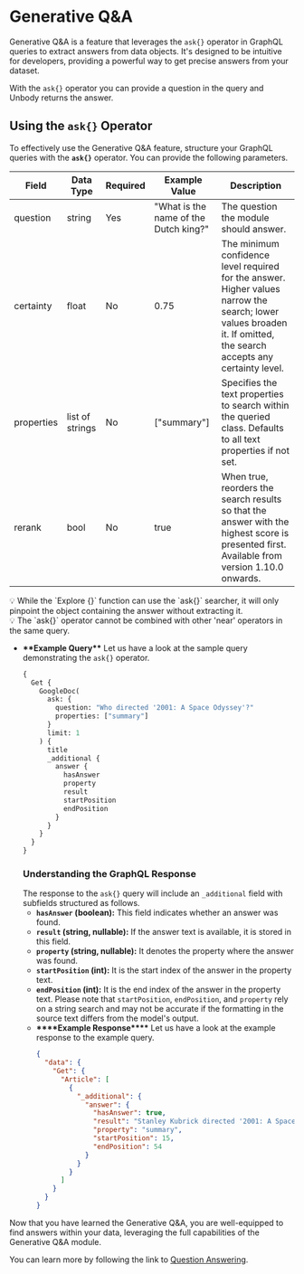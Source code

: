 # Generative Q&A

Generative Q&A is a feature that leverages the `ask{}` operator in GraphQL queries to extract answers from data objects. It's designed to be intuitive for developers, providing a powerful way to get precise answers from your dataset.

With the `ask{}` operator you can provide a question in the query and Unbody returns the answer.

## Using the `ask{}` Operator

To effectively use the Generative Q&A feature, structure your GraphQL queries with the **`ask{}`** operator. You can provide the following parameters.

| Field      | Data Type       | Required | Example Value                         | Description                                                                                                                                                         |
| ---------- | --------------- | -------- | ------------------------------------- | ------------------------------------------------------------------------------------------------------------------------------------------------------------------- |
| question   | string          | Yes      | "What is the name of the Dutch king?" | The question the module should answer.                                                                                                                              |
| certainty  | float           | No       | 0.75                                  | The minimum confidence level required for the answer. Higher values narrow the search; lower values broaden it. If omitted, the search accepts any certainty level. |
| properties | list of strings | No       | ["summary"]                           | Specifies the text properties to search within the queried class. Defaults to all text properties if not set.                                                       |
| rerank     | bool            | No       | true                                  | When true, reorders the search results so that the answer with the highest score is presented first. Available from version 1.10.0 onwards.                         |

<aside>
💡 While the `Explore {}` function can use the `ask{}` searcher, it will only pinpoint the object containing the answer without extracting it.

</aside>

<aside>
💡 The `ask{}` operator cannot be combined with other 'near' operators in the same query.

</aside>

- ********\*\*********Example Query********\*\*********
  Let us have a look at the sample query demonstrating the `ask{}` operator.
  ```graphql
  {
    Get {
      GoogleDoc(
        ask: {
          question: "Who directed '2001: A Space Odyssey'?"
          properties: ["summary"]
        }
        limit: 1
      ) {
        title
        _additional {
          answer {
            hasAnswer
            property
            result
            startPosition
            endPosition
          }
        }
      }
    }
  }
  ```
  ### Understanding the GraphQL Response
  The response to the `ask{}` query will include an `_additional` field with subfields structured as follows.
  - **`hasAnswer` (boolean):** This field indicates whether an answer was found.
  - **`result` (string, nullable):** If the answer text is available, it is stored in this field.
  - **`property` (string, nullable):** It denotes the property where the answer was found.
  - **`startPosition` (int):** It is the start index of the answer in the property text.
  - **`endPosition` (int):** It is the end index of the answer in the property text.
  Please note that `startPosition`, `endPosition`, and `property` rely on a string search and may not be accurate if the formatting in the source text differs from the model's output.
  - **************\*\*\*\***************Example Response**************\*\*\*\***************
    Let us have a look at the example response to the example query.
    ```json
    {
      "data": {
        "Get": {
          "Article": [
            {
              "_additional": {
                "answer": {
                  "hasAnswer": true,
                  "result": "Stanley Kubrick directed '2001: A Space Odyssey.'",
                  "property": "summary",
                  "startPosition": 15,
                  "endPosition": 54
                }
              }
            }
          ]
        }
      }
    }
    ```

Now that you have learned the Generative Q&A, you are well-equipped to find answers within your data, leveraging the full capabilities of the Generative Q&A module.

You can learn more by following the link to [Question Answering](Question%20Answering%20e8078c2124b540c987a30b91febbdf9f.md).

